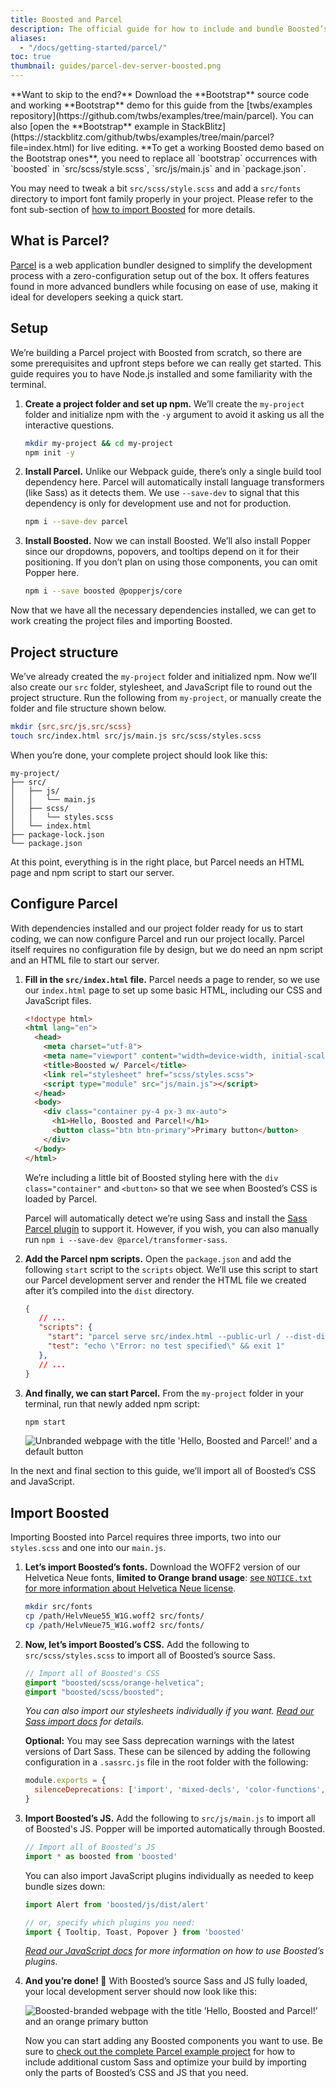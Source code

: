 ```yaml
---
title: Boosted and Parcel
description: The official guide for how to include and bundle Boosted’s CSS and JavaScript in your project using Parcel.
aliases:
  - "/docs/getting-started/parcel/"
toc: true
thumbnail: guides/parcel-dev-server-boosted.png
---
```


<div class="d-flex justify-content-center">
  <img class="d-flex" src="/docs/[[config:docs_version]]/assets/img/parcel.png" alt="" loading="lazy" />
</div>

<Callout>
**Want to skip to the end?** Download the **Bootstrap** source code and working **Bootstrap** demo for this guide from the [twbs/examples repository](https://github.com/twbs/examples/tree/main/parcel). You can also [open the **Bootstrap** example in StackBlitz](https://stackblitz.com/github/twbs/examples/tree/main/parcel?file=index.html) for live editing.
</Callout>

<Callout type="warning">
**To get a working Boosted demo based on the Bootstrap ones**, you need to replace all `bootstrap` occurrences with `boosted` in `src/scss/style.scss`, `src/js/main.js` and in `package.json`.

You may need to tweak a bit `src/scss/style.scss` and add a `src/fonts` directory to import font family properly in your project. Please refer to the font sub-section of [how to import Boosted](#import-boosted) for more details.
</Callout>

## What is Parcel?
[Parcel](https://parceljs.org/) is a web application bundler designed to simplify the development process with a zero-configuration setup out of the box. It offers features found in more advanced bundlers while focusing on ease of use, making it ideal for developers seeking a quick start.

## Setup

We’re building a Parcel project with Boosted from scratch, so there are some prerequisites and upfront steps before we can really get started. This guide requires you to have Node.js installed and some familiarity with the terminal.

1. **Create a project folder and set up npm.** We’ll create the `my-project` folder and initialize npm with the `-y` argument to avoid it asking us all the interactive questions.

   ```sh
   mkdir my-project && cd my-project
   npm init -y
   ```

2. **Install Parcel.** Unlike our Webpack guide, there’s only a single build tool dependency here. Parcel will automatically install language transformers (like Sass) as it detects them. We use `--save-dev` to signal that this dependency is only for development use and not for production.

   ```sh
   npm i --save-dev parcel
   ```

3. **Install Boosted.** Now we can install Boosted. We’ll also install Popper since our dropdowns, popovers, and tooltips depend on it for their positioning. If you don’t plan on using those components, you can omit Popper here.

   ```sh
   npm i --save boosted @popperjs/core
   ```

Now that we have all the necessary dependencies installed, we can get to work creating the project files and importing Boosted.

## Project structure

We’ve already created the `my-project` folder and initialized npm. Now we’ll also create our `src` folder, stylesheet, and JavaScript file to round out the project structure. Run the following from `my-project`, or manually create the folder and file structure shown below.

```sh
mkdir {src,src/js,src/scss}
touch src/index.html src/js/main.js src/scss/styles.scss
```

When you’re done, your complete project should look like this:

```text
my-project/
├── src/
│   ├── js/
│   │   └── main.js
│   ├── scss/
│   │   └── styles.scss
│   └── index.html
├── package-lock.json
└── package.json
```

At this point, everything is in the right place, but Parcel needs an HTML page and npm script to start our server.

## Configure Parcel

With dependencies installed and our project folder ready for us to start coding, we can now configure Parcel and run our project locally. Parcel itself requires no configuration file by design, but we do need an npm script and an HTML file to start our server.

1. **Fill in the `src/index.html` file.** Parcel needs a page to render, so we use our `index.html` page to set up some basic HTML, including our CSS and JavaScript files.

   ```html
   <!doctype html>
   <html lang="en">
     <head>
       <meta charset="utf-8">
       <meta name="viewport" content="width=device-width, initial-scale=1">
       <title>Boosted w/ Parcel</title>
       <link rel="stylesheet" href="scss/styles.scss">
       <script type="module" src="js/main.js"></script>
     </head>
     <body>
       <div class="container py-4 px-3 mx-auto">
         <h1>Hello, Boosted and Parcel!</h1>
         <button class="btn btn-primary">Primary button</button>
       </div>
     </body>
   </html>
   ```

   We’re including a little bit of Boosted styling here with the `div class="container"` and `<button>` so that we see when Boosted’s CSS is loaded by Parcel.

   Parcel will automatically detect we’re using Sass and install the [Sass Parcel plugin](https://parceljs.org/languages/sass/) to support it. However, if you wish, you can also manually run `npm i --save-dev @parcel/transformer-sass`.

2. **Add the Parcel npm scripts.** Open the `package.json` and add the following `start` script to the `scripts` object. We’ll use this script to start our Parcel development server and render the HTML file we created after it’s compiled into the `dist` directory.

   ```json
   {
      // ...
      "scripts": {
        "start": "parcel serve src/index.html --public-url / --dist-dir dist",
        "test": "echo \"Error: no test specified\" && exit 1"
      },
      // ...
   }
   ```

3. **And finally, we can start Parcel.** From the `my-project` folder in your terminal, run that newly added npm script:

   ```sh
   npm start
   ```

   <img class="img-fluid" src="/docs/[[config:docs_version]]/assets/img/guides/parcel-dev-server.png" alt="Unbranded webpage with the title 'Hello, Boosted and Parcel!' and a default button"/>

In the next and final section to this guide, we’ll import all of Boosted’s CSS and JavaScript.

## Import Boosted

Importing Boosted into Parcel requires three imports, two into our `styles.scss` and one into our `main.js`.

1. **Let’s import Boosted’s fonts.** Download the WOFF2 version of our Helvetica Neue fonts, **limited to Orange brand usage**: [see `NOTICE.txt` for more information about Helvetica Neue license]([[config:repo]]/blob/v[[config:current_version]]/NOTICE.txt).

   ```sh
   mkdir src/fonts
   cp /path/HelvNeue55_W1G.woff2 src/fonts/
   cp /path/HelvNeue75_W1G.woff2 src/fonts/
   ```

2. **Now, let’s import Boosted’s CSS.** Add the following to `src/scss/styles.scss` to import all of Boosted’s source Sass.

   ```scss
   // Import all of Boosted's CSS
   @import "boosted/scss/orange-helvetica";
   @import "boosted/scss/boosted";
   ```

   *You can also import our stylesheets individually if you want. [Read our Sass import docs]([[docsref:/customize/sass#importing]]) for details.*

   **Optional:** You may see Sass deprecation warnings with the latest versions of Dart Sass. These can be silenced by adding the following configuration in a `.sassrc.js` file in the root folder with the following:

   ```js
   module.exports = {
     silenceDeprecations: ['import', 'mixed-decls', 'color-functions', 'global-builtin']
   }
   ```

3. **Import Boosted’s JS.** Add the following to `src/js/main.js` to import all of Boosted's JS. Popper will be imported automatically through Boosted.

   ```js
   // Import all of Boosted’s JS
   import * as boosted from 'boosted'
   ```

   You can also import JavaScript plugins individually as needed to keep bundle sizes down:

   ```js
   import Alert from 'boosted/js/dist/alert'

   // or, specify which plugins you need:
   import { Tooltip, Toast, Popover } from 'boosted'
   ```

   *[Read our JavaScript docs]([[docsref:/getting-started/javascript/]])  for more information on how to use Boosted’s plugins.*

4. **And you’re done! 🎉** With Boosted’s source Sass and JS fully loaded, your local development server should now look like this:

   <img class="img-fluid" src="/docs/[[config:docs_version]]/assets/img/guides//parcel-dev-server-boosted.png" alt="Boosted-branded webpage with the title ’Hello, Boosted and Parcel!’ and an orange primary button"/>

   Now you can start adding any Boosted components you want to use. Be sure to [check out the complete Parcel example project](https://github.com/twbs/examples/tree/main/parcel) for how to include additional custom Sass and optimize your build by importing only the parts of Boosted’s CSS and JS that you need.

<GuideFooter />